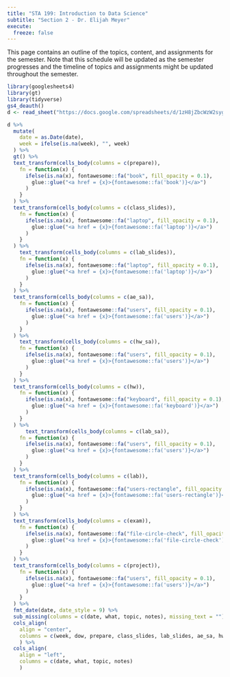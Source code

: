 ```yaml
---
title: "STA 199: Introduction to Data Science"
subtitle: "Section 2 - Dr. Elijah Meyer"
execute:
  freeze: false
---
```


This page contains an outline of the topics, content, and assignments for the semester. Note that this schedule will be updated as the semester progresses and the timeline of topics and assignments might be updated throughout the semester.

```r
library(googlesheets4)
library(gt)
library(tidyverse)
gs4_deauth()
d <- read_sheet("https://docs.google.com/spreadsheets/d/1zH8jZbcWzW2syg5kyUfqrDMrukwd8GnqVaSEQ61VD_I/edit#gid=0", sheet = "Sheet1")
```

::: column-screen-right
```r
d %>%
  mutate(
    date = as.Date(date),
    week = ifelse(is.na(week), "", week)
  ) %>%
  gt() %>%
  text_transform(cells_body(columns = c(prepare)),
    fn = function(x) {
      ifelse(is.na(x), fontawesome::fa("book", fill_opacity = 0.1),
        glue::glue("<a href = {x}>{fontawesome::fa('book')}</a>")
      )
    }
  ) %>%
  text_transform(cells_body(columns = c(class_slides)),
    fn = function(x) {
      ifelse(is.na(x), fontawesome::fa("laptop", fill_opacity = 0.1),
        glue::glue("<a href = {x}>{fontawesome::fa('laptop')}</a>")
      )
    }
  ) %>%
    text_transform(cells_body(columns = c(lab_slides)),
    fn = function(x) {
      ifelse(is.na(x), fontawesome::fa("laptop", fill_opacity = 0.1),
        glue::glue("<a href = {x}>{fontawesome::fa('laptop')}</a>")
      )
    }
  ) %>%
  text_transform(cells_body(columns = c(ae_sa)),
    fn = function(x) {
      ifelse(is.na(x), fontawesome::fa("users", fill_opacity = 0.1),
        glue::glue("<a href = {x}>{fontawesome::fa('users')}</a>")
      )
    }
  ) %>%
    text_transform(cells_body(columns = c(hw_sa)),
    fn = function(x) {
      ifelse(is.na(x), fontawesome::fa("users", fill_opacity = 0.1),
        glue::glue("<a href = {x}>{fontawesome::fa('users')}</a>")
      )
    }
  ) %>% 
  text_transform(cells_body(columns = c(hw)),
    fn = function(x) {
      ifelse(is.na(x), fontawesome::fa("keyboard", fill_opacity = 0.1),
        glue::glue("<a href = {x}>{fontawesome::fa('keyboard')}</a>")
      )
    }
  ) %>%
      text_transform(cells_body(columns = c(lab_sa)),
    fn = function(x) {
      ifelse(is.na(x), fontawesome::fa("users", fill_opacity = 0.1),
        glue::glue("<a href = {x}>{fontawesome::fa('users')}</a>")
      )
    }
  ) %>% 
  text_transform(cells_body(columns = c(lab)),
    fn = function(x) {
      ifelse(is.na(x), fontawesome::fa("users-rectangle", fill_opacity = 0.1),
        glue::glue("<a href = {x}>{fontawesome::fa('users-rectangle')}</a>")
      )
    }
  ) %>%
  text_transform(cells_body(columns = c(exam)),
    fn = function(x) {
      ifelse(is.na(x), fontawesome::fa("file-circle-check", fill_opacity = 0.1),
        glue::glue("<a href = {x}>{fontawesome::fa('file-circle-check')}</a>")
      )
    }
  ) %>%
  text_transform(cells_body(columns = c(project)),
    fn = function(x) {
      ifelse(is.na(x), fontawesome::fa("users", fill_opacity = 0.1),
        glue::glue("<a href = {x}>{fontawesome::fa('users')}</a>")
      )
    }
  ) %>%
  fmt_date(date, date_style = 9) %>%
  sub_missing(columns = c(date, what, topic, notes), missing_text = "") %>%
  cols_align(
    align = "center", 
    columns = c(week, dow, prepare, class_slides, lab_slides, ae_sa, hw, hw_sa, lab, lab_sa, exam, project)
    ) %>%
  cols_align(
    align = "left", 
    columns = c(date, what, topic, notes)
    )  
```
:::
